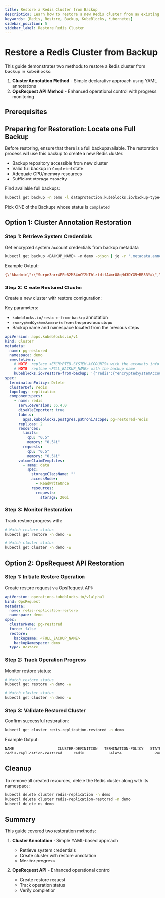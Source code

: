 ```yaml
---
title: Restore a Redis Cluster from Backup
description: Learn how to restore a new Redis cluster from an existing backup in KubeBlocks using the Cluster Annotation or OpsRequest API.
keywords: [Redis, Restore, Backup, KubeBlocks, Kubernetes]
sidebar_position: 5
sidebar_label: Restore Redis Cluster
---
```



# Restore a Redis Cluster from Backup

This guide demonstrates two methods to restore a Redis cluster from backup in KubeBlocks:

1. **Cluster Annotation Method** - Simple declarative approach using YAML annotations
2. **OpsRequest API Method** - Enhanced operational control with progress monitoring

## Prerequisites


<Prerequisites />

## Preparing for Restoration: Locate one Full Backup
Before restoring, ensure that there is a full backupavailable. The restoration process will use this backup to create a new Redis cluster.

- Backup repository accessible from new cluster
- Valid full backup in `Completed` state
- Adequate CPU/memory resources
- Sufficient storage capacity

Find available full backups:

```bash
kubectl get backup -n demo -l dataprotection.kubeblocks.io/backup-type=Full,app.kubernetes.io/instance=redis-replication # get the list of full backups
```

Pick ONE of the Backups whose status is `Completed`.

## Option 1: Cluster Annotation Restoration

### Step 1: Retrieve System Credentials
Get encrypted system account credentials from backup metadata:

```bash
kubectl get backup <BACKUP_NAME> -n demo -ojson | jq -r '.metadata.annotations | ."kubeblocks.io/encrypted-system-accounts" | fromjson .redis | tojson |gsub("\""; "\\\"")'
```

Example Output:

```bash
{\"kbadmin\":\"Surpe3nrr4FFe82M34nCY2bThlztdifAVmrO8qHd3DYG5vRR33Y=\",\"kbdataprotection\":\"0gddL2+mEQ6DBeLYlijk5pd3YwuDWChSmvwlPWTS9QSfbY/kLFE=\",\"kbmonitoring\":\"ajWxjW2xMuysUq/UmP66+zCEltD1zVmO5Ec7sELSPvGEzaPzsHY=\",\"kbprobe\":\"qRoPyT8cUAVEaUjd/HIdmrVV6sJ6nO03G9MExVJryEEcs5LciCI=\",\"kbreplicator\":\"8xLt6zAIU5b2t9KmVy0LOaJsugQ8wNULyS+6LpRjRCfg05VnATk=\",\"postgres\":\"MNlRXK7nctiUyQSmTbbJUGeb6PsxDULm52abMYa2oBhyW+lWSFs=\"}
```

### Step 2: Create Restored Cluster
Create a new cluster with restore configuration:

Key parameters:
- `kubeblocks.io/restore-from-backup` annotation
- `encryptedSystemAccounts` from the previous steps
- Backup name and namespace located from the previous steps


```yaml
apiVersion: apps.kubeblocks.io/v1
kind: Cluster
metadata:
  name: pg-restored
  namespace: demo
  annotations:
    # NOTE: replace <ENCRYPTED-SYSTEM-ACCOUNTS> with the accounts info from you backup
    # NOTE: replcae <FULL_BACKUP_NAME> with the backup name
    kubeblocks.io/restore-from-backup: '{"redis":{"encryptedSystemAccounts":"<ENCRYPTED-SYSTEM-ACCOUNTS>","name":"<FULL_BACKUP_NAME>","namespace":"demo","volumeRestorePolicy":"Parallel"}}'
spec:
  terminationPolicy: Delete
  clusterDef: redis
  topology: replication
  componentSpecs:
    - name: redis
      serviceVersion: 16.4.0
      disableExporter: true
      labels:
        apps.kubeblocks.postgres.patroni/scope: pg-restored-redis
      replicas: 2
      resources:
        limits:
          cpu: "0.5"
          memory: "0.5Gi"
        requests:
          cpu: "0.5"
          memory: "0.5Gi"
      volumeClaimTemplates:
        - name: data
          spec:
            storageClassName: ""
            accessModes:
              - ReadWriteOnce
            resources:
              requests:
                storage: 20Gi
```

### Step 3: Monitor Restoration
Track restore progress with:

```bash
# Watch restore status
kubectl get restore -n demo -w

# Watch cluster status
kubectl get cluster -n demo -w
```

## Option 2: OpsRequest API Restoration

### Step 1: Initiate Restore Operation
Create restore request via OpsRequest API:

```yaml
apiVersion: operations.kubeblocks.io/v1alpha1
kind: OpsRequest
metadata:
  name: redis-replication-restore
  namespace: demo
spec:
  clusterName: pg-restored
  force: false
  restore:
    backupName: <FULL_BACKUP_NAME>
    backupNamespace: demo
  type: Restore
```

### Step 2: Track Operation Progress
Monitor restore status:

```bash
# Watch restore status
kubectl get restore -n demo -w

# Watch cluster status
kubectl get cluster -n demo -w
```

### Step 3: Validate Restored Cluster
Confirm successful restoration:
```bash
kubectl get cluster redis-replication-restored -n demo
```
Example Output:
```bash
NAME                    CLUSTER-DEFINITION   TERMINATION-POLICY   STATUS    AGE
redis-replication-restored     redis           Delete               Running   3m2s
```


## Cleanup
To remove all created resources, delete the Redis cluster along with its namespace:

```bash
kubectl delete cluster redis-replication -n demo
kubectl delete cluster redis-replication-restored -n demo
kubectl delete ns demo
```

## Summary

This guide covered two restoration methods:

1. **Cluster Annotation** - Simple YAML-based approach
   - Retrieve system credentials
   - Create cluster with restore annotation
   - Monitor progress

2. **OpsRequest API** - Enhanced operational control
   - Create restore request
   - Track operation status
   - Verify completion

